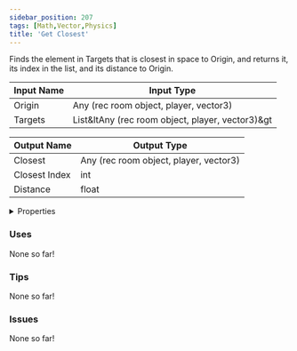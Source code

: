 ```yaml
---
sidebar_position: 207
tags: [Math,Vector,Physics]
title: 'Get Closest'
---
```


Finds the element in Targets that is closest in space to Origin, and returns it, its index in the list, and its distance to Origin.



<DocusaurusSvg />

| Input Name | Input Type |
|-----------|-----------|
| Origin | Any (rec room object, player, vector3) |
| Targets | List&ltAny (rec room object, player, vector3)&gt |

| Output Name | Output Type |
|-----------|-----------|
| Closest | Any (rec room object, player, vector3) |
| Closest Index | int |
| Distance | float |


<details>
  <summary>Properties</summary>
  <div>
    <div>
    <table>
      <thead>
        <tr>
          <th>Is beta required?</th>
          <th>No</th>
        </tr>
        <tr>
          <th>Is this chip a trolling risk?</th>
          <th>No</th>
        </tr>
        <tr>
          <th>Is this chip a role assignment risk?</th>
          <th>No</th>
        </tr>
        <tr>
          <th>Chip UUID</th>
          <th>49fa5928-1af5-49e3-96d0-5ae67e6d81c9</th>
        </tr>
        <tr>
          <th>Room availability</th>
          <th>Available everywhere</th>
        </tr>
      </thead>
    </table>
    </div>
  </div>
</details>

### Uses

None so far!

### Tips

None so far!

### Issues

None so far!